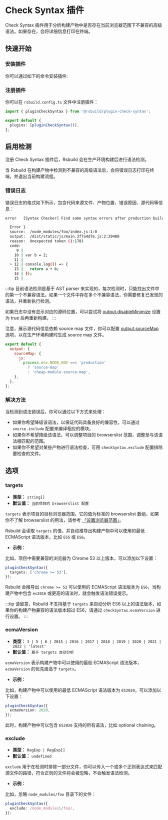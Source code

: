 # Check Syntax 插件


<SourceCode href="https://github.com/web-infra-dev/rsbuild/tree/main/packages/plugin-check-syntax" />

Check Syntax 插件用于分析构建产物中是否存在当前浏览器范围下不兼容的高级语法。如果存在，会将详细信息打印在终端。

## 快速开始

### 安装插件

你可以通过如下的命令安装插件:


<PackageManagerTabs command="add @rsbuild/plugin-check-syntax -D" />

### 注册插件

你可以在 `rsbuild.config.ts` 文件中注册插件：

```ts title="rsbuild.config.ts"
import { pluginCheckSyntax } from '@rsbuild/plugin-check-syntax';

export default {
  plugins: [pluginCheckSyntax()],
};
```

## 启用检测

注册 Check Syntax 插件后，Rsbuild 会在生产环境构建后进行语法检测。

当 Rsbuild 在构建产物中检测到不兼容的高级语法后，会将错误日志打印在终端，并退出当前构建流程。

### 错误日志

错误日志的格式如下所示，包含代码来源文件、产物位置、错误原因、源代码等信息：

```bash
error   [Syntax Checker] Find some syntax errors after production build:

  Error 1
  source:  /node_modules/foo/index.js:1:0
  output:  /dist/static/js/main.3f7a4d7e.js:2:39400
  reason:  Unexpected token (1:178)
  code:
     9 |
    10 | var b = 2;
    11 |
  > 12 | console.log(() => {
    13 |   return a + b;
    14 | });
    15 |
```

:::tip
目前语法检测是基于 AST parser 来实现的，每次检测时，只能找出文件中的第一个不兼容语法。如果一个文件中存在多个不兼容语法，你需要修复已发现的语法，并重新执行检测。

如果日志中没有显示对应的源码位置，可以尝试将 [output.disableMinimize](/config/output/disable-minimize) 设置为 true 后再重新构建。
:::

注意，展示源代码信息依赖 source map 文件，你可以配置 [output.sourceMap](/config/output/source-map) 选项，以在生产环境构建时生成 source map 文件。

```js
export default {
  output: {
    sourceMap: {
      js:
        process.env.NODE_ENV === 'production'
          ? 'source-map'
          : 'cheap-module-source-map',
    },
  },
};
```

### 解决方法

当检测到语法错误后，你可以通过以下方式来处理：

- 如果你希望降级该语法，以保证代码具备良好的兼容性，可以通过 `source.include` 配置来编译相应的模块。
- 如果你不希望降级该语法，可以调整项目的 browserslist 范围，调整至与该语法相匹配的范围。
- 如果你不希望对某些产物进行语法检查，可用 `checkSyntax.exclude` 配置排除要检查的文件。

## 选项

### targets

- **类型：** `string[]`
- **默认值：** `当前项目的 browserslist 配置`

`targets` 表示项目的目标浏览器范围，它的值为标准的 browserslist 数组，如果你不了解 browserslist 的用法，请参考 [「设置浏览器范围」](/guide/advanced/browser-compatibility)。

Rsbuild 会读取 `targets` 的值，并自动推导出构建产物中可以使用的最低 ECMAScript 语法版本，比如 `ES5` 或 `ES6`。

- **示例：**

比如，项目中需要兼容的浏览器为 Chrome 53 以上版本，可以添加以下设置：

```ts
pluginCheckSyntax({
  targets: ['chrome >= 53'],
});
```

Rsbuild 会推导出 `chrome >= 53` 可以使用的 ECMAScript 语法版本为 `ES6`，当构建产物中包含 `es2016` 或更高的语法时，就会触发语法错误提示。

:::tip
请留意，Rsbuild 不支持基于 `targets` 来自动分析 ES6 以上的语法版本，如果你的构建产物兼容的语法版本超过 ES6，请通过 `checkSyntax.ecmaVersion` 进行设置。
:::

### ecmaVersion

- **类型：** `3 | 5 | 6 | 2015 | 2016 | 2017 | 2018 | 2019 | 2020 | 2021 | 2022 | 'latest'`
- **默认值：** `基于 targets 自动分析`

`ecmaVersion` 表示构建产物中可以使用的最低 ECMAScript 语法版本，`ecmaVersion` 的优先级高于 `targets`。

- **示例：**

比如，构建产物中可以使用的最低 ECMAScript 语法版本为 `ES2020`，可以添加以下设置：

```ts
pluginCheckSyntax({
  ecmaVersion: 2020,
});
```

此时，构建产物中可以包含 `ES2020` 支持的所有语法，比如 optional chaining。

### exclude

- **类型：** `RegExp | RegExp[]`
- **默认值：** `undefined`

`exclude` 用于在检测时排除一部分文件，你可以传入一个或多个正则表达式来匹配源文件的路径，符合正则的文件将会被忽略，不会触发语法检测。

- **示例：**

比如，忽略 `node_modules/foo` 目录下的文件：

```ts
pluginCheckSyntax({
  exclude: /node_modules\/foo/,
});
```
